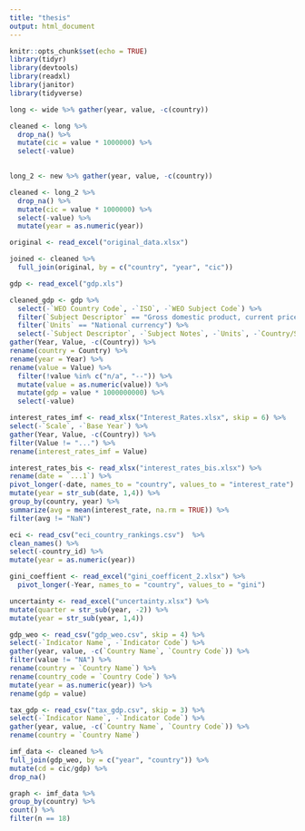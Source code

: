 ```yaml
---
title: "thesis"
output: html_document
---
```


```r
knitr::opts_chunk$set(echo = TRUE)
library(tidyr)
library(devtools)
library(readxl)
library(janitor)
library(tidyverse)
```

```r


long <- wide %>% gather(year, value, -c(country))

cleaned <- long %>%
  drop_na() %>%
  mutate(cic = value * 1000000) %>%
  select(-value)
  
```

```r

long_2 <- new %>% gather(year, value, -c(country))

cleaned <- long_2 %>%
  drop_na() %>%
  mutate(cic = value * 1000000) %>%
  select(-value) %>%
  mutate(year = as.numeric(year))

original <- read_excel("original_data.xlsx")

joined <- cleaned %>%
  full_join(original, by = c("country", "year", "cic")) 

gdp <- read_excel("gdp.xls")

cleaned_gdp <- gdp %>%
  select(-`WEO Country Code`, -`ISO`, -`WEO Subject Code`) %>%
  filter(`Subject Descriptor` == "Gross domestic product, current prices") %>%
  filter(`Units` == "National currency") %>%
  select(-`Subject Descriptor`, -`Subject Notes`, -`Units`, -`Country/Series-specific Notes`, -`Scale`) %>%
gather(Year, Value, -c(Country)) %>%
rename(country = Country) %>%
rename(year = Year) %>%
rename(value = Value) %>%
  filter(!value %in% c("n/a", "--")) %>%
  mutate(value = as.numeric(value)) %>%
  mutate(gdp = value * 1000000000) %>%
  select(-value)

interest_rates_imf <- read_xlsx("Interest_Rates.xlsx", skip = 6) %>%
select(-`Scale`, -`Base Year`) %>%
gather(Year, Value, -c(Country)) %>%
filter(Value != "...") %>%
rename(interest_rates_imf = Value)

interest_rates_bis <- read_xlsx("interest_rates_bis.xlsx") %>%
rename(date = `...1`) %>%
pivot_longer(-date, names_to = "country", values_to = "interest_rate") %>%
mutate(year = str_sub(date, 1,4)) %>%
group_by(country, year) %>%
summarize(avg = mean(interest_rate, na.rm = TRUE)) %>%
filter(avg != "NaN")

eci <- read_csv("eci_country_rankings.csv")  %>%
clean_names() %>%
select(-country_id) %>%
mutate(year = as.numeric(year))

gini_coeffient <- read_excel("gini_coefficent_2.xlsx") %>%
  pivot_longer(-Year, names_to = "country", values_to = "gini")

uncertainty <- read_excel("uncertainty.xlsx") %>%
mutate(quarter = str_sub(year, -2)) %>%
mutate(year = str_sub(year, 1,4))

gdp_weo <- read_csv("gdp_weo.csv", skip = 4) %>%
select(-`Indicator Name`, -`Indicator Code`) %>%
gather(year, value, -c(`Country Name`, `Country Code`)) %>%
filter(value != "NA") %>%
rename(country = `Country Name`) %>%
rename(country_code = `Country Code`) %>%
mutate(year = as.numeric(year)) %>%
rename(gdp = value)

tax_gdp <- read_csv("tax_gdp.csv", skip = 3) %>%
select(-`Indicator Name`, -`Indicator Code`) %>%
gather(year, value, -c(`Country Name`, `Country Code`)) %>%
rename(country = `Country Name`)

imf_data <- cleaned %>%
full_join(gdp_weo, by = c("year", "country")) %>%
mutate(cd = cic/gdp) %>%
drop_na()

graph <- imf_data %>%
group_by(country) %>%
count() %>%
filter(n == 18)

```


